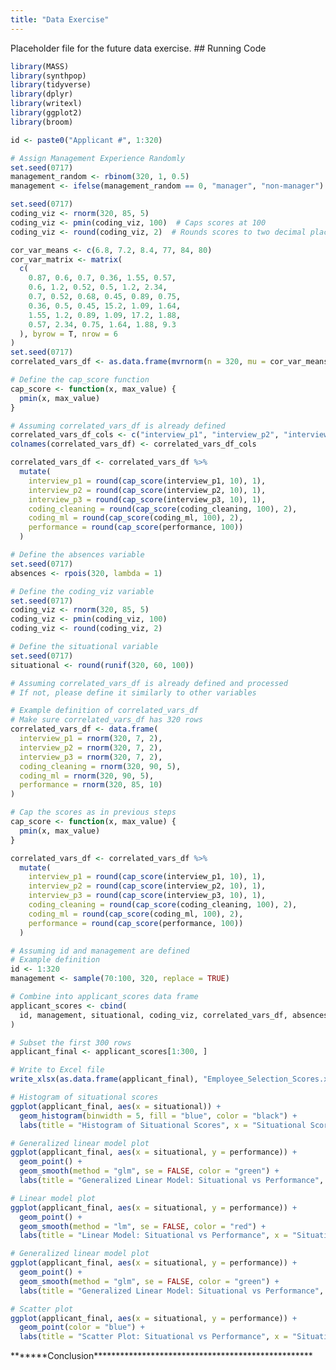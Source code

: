 ```yaml
---
title: "Data Exercise"
---
```


Placeholder file for the future data exercise.
## Running Code
```r
library(MASS)
library(synthpop)
library(tidyverse)
library(dplyr)
library(writexl)
library(ggplot2)
library(broom)
```

```r
id <- paste0("Applicant #", 1:320)
```

```r
# Assign Management Experience Randomly
set.seed(0717)
management_random <- rbinom(320, 1, 0.5)
management <- ifelse(management_random == 0, "manager", "non-manager")
```


```r
set.seed(0717)
coding_viz <- rnorm(320, 85, 5)
coding_viz <- pmin(coding_viz, 100)  # Caps scores at 100
coding_viz <- round(coding_viz, 2)  # Rounds scores to two decimal places
```

```r
cor_var_means <- c(6.8, 7.2, 8.4, 77, 84, 80)
cor_var_matrix <- matrix(
  c(
    0.87, 0.6, 0.7, 0.36, 1.55, 0.57,
    0.6, 1.2, 0.52, 0.5, 1.2, 2.34,
    0.7, 0.52, 0.68, 0.45, 0.89, 0.75,
    0.36, 0.5, 0.45, 15.2, 1.09, 1.64,
    1.55, 1.2, 0.89, 1.09, 17.2, 1.88,
    0.57, 2.34, 0.75, 1.64, 1.88, 9.3
  ), byrow = T, nrow = 6
)
set.seed(0717)
correlated_vars_df <- as.data.frame(mvrnorm(n = 320, mu = cor_var_means, Sigma = cor_var_matrix))
```

```r
# Define the cap_score function
cap_score <- function(x, max_value) {
  pmin(x, max_value)
}
```


```r
# Assuming correlated_vars_df is already defined
correlated_vars_df_cols <- c("interview_p1", "interview_p2", "interview_p3", "coding_cleaning", "coding_ml", "performance")
colnames(correlated_vars_df) <- correlated_vars_df_cols

correlated_vars_df <- correlated_vars_df %>%
  mutate(
    interview_p1 = round(cap_score(interview_p1, 10), 1),
    interview_p2 = round(cap_score(interview_p2, 10), 1),
    interview_p3 = round(cap_score(interview_p3, 10), 1),
    coding_cleaning = round(cap_score(coding_cleaning, 100), 2),
    coding_ml = round(cap_score(coding_ml, 100), 2),
    performance = round(cap_score(performance, 100))
  )
```

```r

# Define the absences variable
set.seed(0717)
absences <- rpois(320, lambda = 1)

# Define the coding_viz variable
set.seed(0717)
coding_viz <- rnorm(320, 85, 5)
coding_viz <- pmin(coding_viz, 100)
coding_viz <- round(coding_viz, 2)

```

```r
# Define the situational variable
set.seed(0717)
situational <- round(runif(320, 60, 100))
```

```r
# Assuming correlated_vars_df is already defined and processed
# If not, please define it similarly to other variables

# Example definition of correlated_vars_df
# Make sure correlated_vars_df has 320 rows
correlated_vars_df <- data.frame(
  interview_p1 = rnorm(320, 7, 2),
  interview_p2 = rnorm(320, 7, 2),
  interview_p3 = rnorm(320, 7, 2),
  coding_cleaning = rnorm(320, 90, 5),
  coding_ml = rnorm(320, 90, 5),
  performance = rnorm(320, 85, 10)
)
```


```r
# Cap the scores as in previous steps
cap_score <- function(x, max_value) {
  pmin(x, max_value)
}

correlated_vars_df <- correlated_vars_df %>%
  mutate(
    interview_p1 = round(cap_score(interview_p1, 10), 1),
    interview_p2 = round(cap_score(interview_p2, 10), 1),
    interview_p3 = round(cap_score(interview_p3, 10), 1),
    coding_cleaning = round(cap_score(coding_cleaning, 100), 2),
    coding_ml = round(cap_score(coding_ml, 100), 2),
    performance = round(cap_score(performance, 100))
  )

# Assuming id and management are defined
# Example definition
id <- 1:320
management <- sample(70:100, 320, replace = TRUE)

# Combine into applicant_scores data frame
applicant_scores <- cbind(
  id, management, situational, coding_viz, correlated_vars_df, absences
)

# Subset the first 300 rows
applicant_final <- applicant_scores[1:300, ]

```

```r
# Write to Excel file
write_xlsx(as.data.frame(applicant_final), "Employee_Selection_Scores.xlsx")
```


```r
# Histogram of situational scores
ggplot(applicant_final, aes(x = situational)) +
  geom_histogram(binwidth = 5, fill = "blue", color = "black") +
  labs(title = "Histogram of Situational Scores", x = "Situational Score", y = "Frequency")
```
```r
# Generalized linear model plot
ggplot(applicant_final, aes(x = situational, y = performance)) +
  geom_point() +
  geom_smooth(method = "glm", se = FALSE, color = "green") +
  labs(title = "Generalized Linear Model: Situational vs Performance", x = "Situational Score", y = "Performance Score")

```

```r
# Linear model plot
ggplot(applicant_final, aes(x = situational, y = performance)) +
  geom_point() +
  geom_smooth(method = "lm", se = FALSE, color = "red") +
  labs(title = "Linear Model: Situational vs Performance", x = "Situational Score", y = "Performance Score")
```
```r
# Generalized linear model plot
ggplot(applicant_final, aes(x = situational, y = performance)) +
  geom_point() +
  geom_smooth(method = "glm", se = FALSE, color = "green") +
  labs(title = "Generalized Linear Model: Situational vs Performance", x = "Situational Score", y = "Performance Score")
```

```r
# Scatter plot
ggplot(applicant_final, aes(x = situational, y = performance)) +
  geom_point(color = "blue") +
  labs(title = "Scatter Plot: Situational vs Performance", x = "Situational Score", y = "Performance Score")
```


*******Conclusion**************************************************





